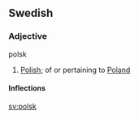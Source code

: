 ==Swedish==
===Adjective===
;polsk
#[[Polish]]; of or pertaining to [[Poland]]

====Inflections====
{{sv-adj-un|polsk|polskt|polske|polska}}

[[sv:polsk]]